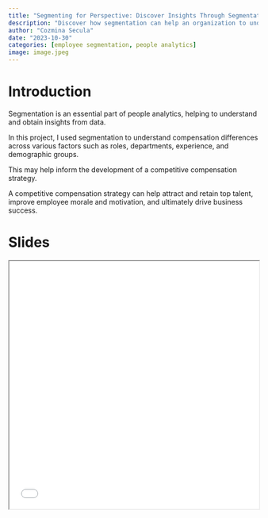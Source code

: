 ```yaml
---
title: "Segmenting for Perspective: Discover Insights Through Segmentation"
description: "Discover how segmentation can help an organization to understand compensation differences across various factors such as roles, departments, experience, and demographic groups."
author: "Cozmina Secula"
date: "2023-10-30"
categories: [employee segmentation, people analytics]
image: image.jpeg
---
```


# Introduction

Segmentation is an essential part of people analytics, helping to understand and obtain insights from data.

In this project, I used segmentation to understand compensation differences across various factors such as roles, departments, experience, and demographic groups.

This may help inform the development of a competitive compensation strategy.

A competitive compensation strategy can help attract and retain top talent, improve employee morale and motivation, and ultimately drive business success.

# Slides

<iframe src="01-slides.html" width="100%" height="500px">

</iframe>
